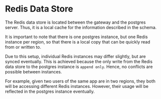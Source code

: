 # Redis Data Store

The Redis data store is located between the gateway and the postgres server. Thus, it is a local cache for the information described in the schema.

It is important to note that there is one postgres instance, but one Redis instance per region, so that there is a local copy that can be quickly read from or written to.

Due to this setup, individual Redis instances may differ slightly, but are synced eventually. This is achieved because the only write from the Redis data store to the postgres instance is `append only`.
Hence, no conflicts are possible between instances.

For example, given two users of the same app are in two regions, they both will be accessing different Redis instances.
However, their usage will be reflected in the postgres instance eventually.
